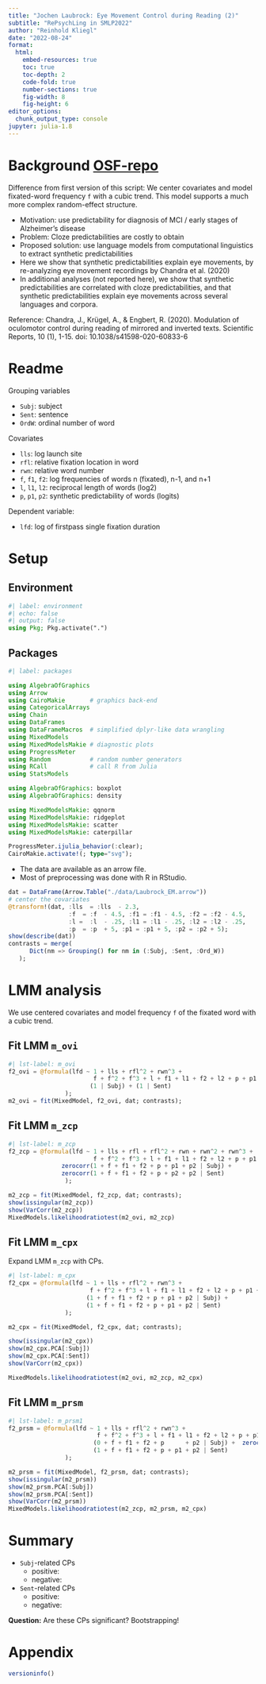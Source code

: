 ```yaml
---
title: "Jochen Laubrock: Eye Movement Control during Reading (2)"
subtitle: "RePsychLing in SMLP2022"
author: "Reinhold Kliegl"
date: "2022-08-24"
format: 
  html:
    embed-resources: true
    toc: true
    toc-depth: 2
    code-fold: true
    number-sections: true
    fig-width: 8
    fig-height: 6
editor_options: 
  chunk_output_type: console
jupyter: julia-1.8
---
```


# Background  [OSF-repo](https://osf.io/bmvrx/)

Difference from first version of this script: We center covariates and model fixated-word frequency `f` with a cubic trend. This model supports a much more complex random-effect structure.

+  Motivation: use predictability for diagnosis of MCI / early stages of Alzheimer's disease
+ Problem: Cloze predictabilities are costly to obtain
+ Proposed solution: use language models from computational linguistics to extract synthetic predictabilities
+  Here we show that synthetic predictabilities explain eye movements, by re-analyzing eye movement recordings by Chandra et al. (2020)
+ In additional analyses (not reported here), we show that synthetic predictabilities are correlated with cloze predictabilities, and that synthetic predictabilities explain eye movements across several languages and corpora.

Reference: Chandra, J., Krügel, A., & Engbert, R. (2020). Modulation of oculomotor control during reading of mirrored and inverted texts. Scientific Reports, 10 (1), 1-15. doi: 10.1038/s41598-020-60833-6

# Readme 

Grouping variables

+ `Subj`: subject
+ `Sent`: sentence
+ `OrdW`: ordinal number of word

Covariates

+ `lls`: log launch site
+ `rfl`: relative fixation location in word
+ `rwn`: relative word number
+ `f`, `f1`, `f2`: log frequencies of words n (fixated), n-1, and n+1
+ `l`, `l1`, `l2`: reciprocal length  of words (log2) 
+ `p`, `p1`, `p2`: synthetic predictability of words (logits)

Dependent variable: 

+ `lfd`: log of firstpass single fixation duration

# Setup

## Environment

```julia
#| label: environment
#| echo: false
#| output: false
using Pkg; Pkg.activate(".")
```

## Packages

```julia
#| label: packages

using AlgebraOfGraphics
using Arrow
using CairoMakie       # graphics back-end
using CategoricalArrays
using Chain
using DataFrames
using DataFrameMacros  # simplified dplyr-like data wrangling 
using MixedModels
using MixedModelsMakie # diagnostic plots
using ProgressMeter
using Random           # random number generators
using RCall            # call R from Julia
using StatsModels

using AlgebraOfGraphics: boxplot
using AlgebraOfGraphics: density

using MixedModelsMakie: qqnorm
using MixedModelsMakie: ridgeplot
using MixedModelsMakie: scatter
using MixedModelsMakie: caterpillar

ProgressMeter.ijulia_behavior(:clear);
CairoMakie.activate!(; type="svg");
```

+ The data are available as an arrow file. 
+ Most of preprocessing was done with R in RStudio.

```julia
dat = DataFrame(Arrow.Table("./data/Laubrock_EM.arrow"))
# center the covariates
@transform!(dat, :lls  = :lls  - 2.3,
                 :f  = :f  - 4.5, :f1 = :f1 - 4.5, :f2 = :f2 - 4.5,
                 :l =  :l  - .25, :l1 = :l1 - .25, :l2 = :l2 - .25,
                 :p  = :p  + 5, :p1 = :p1 + 5, :p2 = :p2 + 5);
show(describe(dat))
contrasts = merge(
      Dict(nm => Grouping() for nm in (:Subj, :Sent, :Ord_W))
   );
```

# LMM analysis

We use centered covariates and model frequency `f` of the fixated word with a cubic trend.

## Fit LMM `m_ovi`

```julia
#| lst-label: m_ovi
f2_ovi = @formula(lfd ~ 1 + lls + rfl^2 + rwn^3 +
                        f + f^2 + f^3 + l + f1 + l1 + f2 + l2 + p + p1 + p2 +
                       (1 | Subj) + (1 | Sent) 
                );
m2_ovi = fit(MixedModel, f2_ovi, dat; contrasts);
```

## Fit LMM `m_zcp`

```julia
#| lst-label: m_zcp
f2_zcp = @formula(lfd ~ 1 + lls + rfl + rfl^2 + rwn + rwn^2 + rwn^3 +
                        f + f^2 + f^3 + l + f1 + l1 + f2 + l2 + p + p1 + p2 +
               zerocorr(1 + f + f1 + f2 + p + p1 + p2 | Subj) + 
               zerocorr(1 + f + f1 + f2 + p + p2 + p2 | Sent) 
                );

m2_zcp = fit(MixedModel, f2_zcp, dat; contrasts);
show(issingular(m2_zcp))
show(VarCorr(m2_zcp))
MixedModels.likelihoodratiotest(m2_ovi, m2_zcp)
```

## Fit LMM `m_cpx`

Expand LMM `m_zcp` with CPs.

```julia
#| lst-label: m_cpx
f2_cpx = @formula(lfd ~ 1 + lls + rfl^2 + rwn^3 +
                       f + f^2 + f^3 + l + f1 + l1 + f2 + l2 + p + p1 + p2 +
                      (1 + f + f1 + f2 + p + p1 + p2 | Subj) + 
                      (1 + f + f1 + f2 + p + p1 + p2 | Sent) 
                );

m2_cpx = fit(MixedModel, f2_cpx, dat; contrasts);

show(issingular(m2_cpx))
show(m2_cpx.PCA[:Subj]) 
show(m2_cpx.PCA[:Sent])
show(VarCorr(m2_cpx))

MixedModels.likelihoodratiotest(m2_ovi, m2_zcp, m2_cpx)
```

## Fit LMM `m_prsm`

```julia
#| lst-label: m_prsm1
f2_prsm = @formula(lfd ~ 1 + lls + rfl^2 + rwn^3 +
                         f + f^2 + f^3 + l + f1 + l1 + f2 + l2 + p + p1 + p2 +
                        (0 + f + f1 + f2 + p      + p2 | Subj) +  zerocorr(1 + p1 | Subj) +
                        (1 + f + f1 + f2 + p + p1 + p2 | Sent) 
                );

m2_prsm = fit(MixedModel, f2_prsm, dat; contrasts);
show(issingular(m2_prsm))
show(m2_prsm.PCA[:Subj]) 
show(m2_prsm.PCA[:Sent])
show(VarCorr(m2_prsm))
MixedModels.likelihoodratiotest(m2_zcp, m2_prsm, m2_cpx)
```
 
# Summary

+ `Subj`-related CPs 
     + positive:
     + negative:
+ `Sent`-related CPs
     + positive:
     + negative: 

**Question:** Are these CPs significant?  Bootstrapping!

# Appendix

```julia
versioninfo()
```
